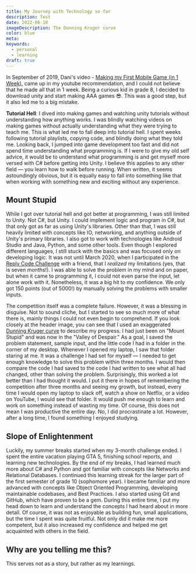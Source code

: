 ```yaml
---
title: My Journey with Technology so far
description: Test
date: 2022-06-10
imageDescription: The Dunning Kruger curve
color: blue
meta:
keywords:
  - personal
  - learning
draft: true
---
```


In September of 2019, Dani's video - [Making my First Mobile Game (in 1 Week)](https://www.youtube.com/watch?v=xgOBnwkE6lc), came up in my youtube recommendation, and I could not believe that he made all that in 1 week. Being a curious kid in grade 8, I decided to download unity and start making AAA games 😎. This was a good step, but it also led me to a big mistake.

**Tutorial Hell**: I dived into making games and watching unity tutorials without understanding how anything works. I was blindly watching videos on making games without actually understanding what they were trying to teach me. This is what led me to fall deep into tutorial hell. I spent weeks following tutorial playlists, copying code, and blindly doing what they told me. Looking back, I jumped into game development too fast and did not spend time understanding what programming is. If I were to give my old self advice, it would be to understand what programming is and get myself more versed with C# before getting into Unity. I believe this applies to any other field — you learn how to walk before running. When written, it seems astoundingly obvious, but it is equally easy to fall into something like that when working with something new and exciting without any experience.

## Mount Stupid

While I got over tutorial hell and got better at programming, I was still limited to Unity. Not C#, but Unity. I could implement logic and program in C#, but that only got as far as using Unity's libraries. Other than that, I was still heavily limited with concepts like IO, networking, and anything outside of Unity's primary libraries. I also got to work with technologies like Android Studio and Java, Python, and some other tools. Even though I explored different languages, I still stuck with the basics and was focused only on developing logic. It was not until March 2020, when I participated in the [Reply Code Challenge](https://challenges.reply.com/tamtamy/challenges/code-teen-edition) with a friend, that I _realized_ my limitations (yes, that is seven months!). I was able to solve the problem in my mind and on paper, but when it came to programming it, I could not even parse the input, let alone work with it. Nonetheless, it was a big hit to my confidence. We only got 150 points (out of 5000!) by manually solving the problems with smaller inputs.

The competition itself was a complete failure. However, it was a blessing in disguise. Not to sound cliche, but I started to see so much more of what there is, mainly things I could not even begin to comprehend. If you look closely at the header image, you can see that I used an exaggerated [Dunning Kruger curve](https://en.wikipedia.org/wiki/Dunning%E2%80%93Kruger_effect) to describe my progress. I had just been on "Mount Stupid" and was now in the "Valley of Despair." As a goal, I saved the problem statement, sample input, and the little code I had in a folder in the corner of my desktop. Whenever I opened my laptop, I saw that folder staring at me. It was a challenge I had set for myself — I needed to get enough knowledge to solve this problem within three months. I would then compare the code I had saved to the code I had written to see what all had changed, other than solving the problem. Surprisingly, this worked a lot better than I had thought it would. I put it there in hopes of remembering the competition after three months and seeing my growth, but instead, every time I would open my laptop to slack off, watch a show on Netflix, or a video on YouTube, I would see that folder. It would push me enough to learn and work on something instead of wasting my time. Of course, this does not mean I was productive the entire day. No, I did procrastinate a lot. However, after a long time, I found something I enjoyed studying.

## Slope of Enlightenment

Luckily, my summer breaks started when my 3-month challenge ended. I spent the entire vacation playing GTA 5, finishing school reports, and learning new technologies. By the end of my breaks, I had learned much more about C# and Python and got familiar with concepts like Networks and Relational Databases. I continued this learning streak for the larger part of the first semester of grade 10 (sophomore year). I became familiar and more advanced with concepts like Object Oriented Programming, developing maintainable codebases, and Best Practices. I also started using Git and GitHub, which have proven to be a gem. During this entire time, I put my head down to learn and understand the concepts I had heard about in more detail. Of course, it was not as enjoyable as building fun, small applications, but the time I spent was quite fruitful. Not only did it make me more competent, but it also increased my confidence and helped me get acquainted with others in the field.

## Why are you telling me this?

This serves not as a story, but rather as my learnings.
